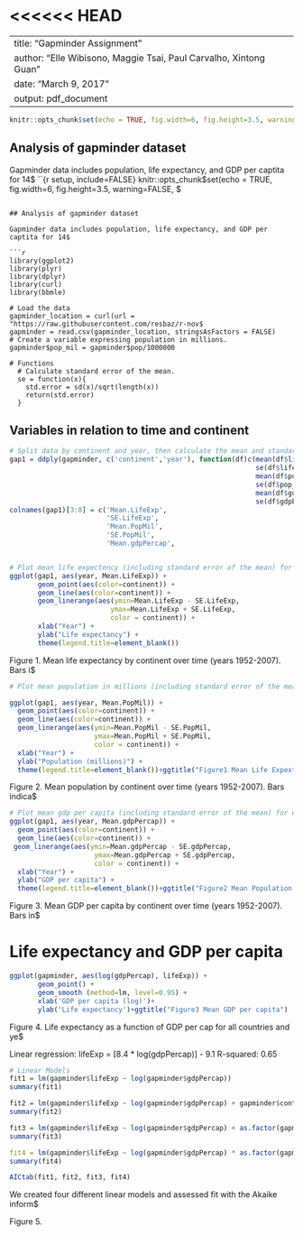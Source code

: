 <<<<<< HEAD
=======
---
title: "Gapminder Assignment"
author: "Elle Wibisono, Maggie Tsai, Paul Carvalho, Xintong Guan"
date: "March 9, 2017"
output: pdf_document
---

```r
knitr::opts_chunk$set(echo = TRUE, fig.width=6, fig.height=3.5, warning=FALSE, $
```

## Analysis of gapminder dataset

Gapminder data includes population, life expectancy, and GDP per captita for 14$
``{r setup, include=FALSE}
knitr::opts_chunk$set(echo = TRUE, fig.width=6, fig.height=3.5, warning=FALSE, $
```

## Analysis of gapminder dataset

Gapminder data includes population, life expectancy, and GDP per captita for 14$

```r
library(ggplot2)
library(plyr)
library(dplyr)
library(curl)
library(bbmle)

# Load the data
gapminder_location = curl(url = "https://raw.githubusercontent.com/resbaz/r-nov$
gapminder = read.csv(gapminder_location, stringsAsFactors = FALSE)
# Create a variable expressing population in millions.
gapminder$pop_mil = gapminder$pop/1000000

# Functions
  # Calculate standard error of the mean.
  se = function(x){
    std.error = sd(x)/sqrt(length(x))
    return(std.error)
  }
```

## Variables in relation to time and continent

```r
# Split data by continent and year, then calculate the mean and standard error $
gap1 = ddply(gapminder, c('continent','year'), function(df)c(mean(df$lifeExp),
                                                             se(df$lifeExp),
                                                             mean(df$pop_mil),
                                                             se(df$pop_mil),
                                                             mean(df$gdpPercap),
                                                             se(df$gdpPercap)))
colnames(gap1)[3:8] = c('Mean.LifeExp',
                        'SE.LifeExp',
                        'Mean.PopMil',
                        'SE.PopMil',
                        'Mean.gdpPercap',


# Plot mean life expectency (including standard error of the mean) for each con$
ggplot(gap1, aes(year, Mean.LifeExp)) +
       geom_point(aes(color=continent)) +
       geom_line(aes(color=continent)) +
       geom_linerange(aes(ymin=Mean.LifeExp - SE.LifeExp,
                         ymax=Mean.LifeExp + SE.LifeExp,
                         color = continent)) +
       xlab("Year") +
       ylab("Life expectancy") +
       theme(legend.title=element_blank())
```

Figure 1. Mean life expectancy by continent over time (years 1952-2007). Bars i$

```r
# Plot mean population in millions (including standard error of the mean) for e$

ggplot(gap1, aes(year, Mean.PopMil)) +
  geom_point(aes(color=continent)) +
  geom_line(aes(color=continent)) +
  geom_linerange(aes(ymin=Mean.PopMil - SE.PopMil,
                     ymax=Mean.PopMil + SE.PopMil,
                     color = continent)) +
  xlab("Year") +
  ylab("Population (millions)") +
  theme(legend.title=element_blank())+ggtitle("Figure1 Mean Life Expextancy by $
```

Figure 2. Mean population by continent over time (years 1952-2007). Bars indica$

```r
# Plot mean gdp per capita (including standard error of the mean) for each cont$
ggplot(gap1, aes(year, Mean.gdpPercap)) +
  geom_point(aes(color=continent)) +
  geom_line(aes(color=continent)) +
 geom_linerange(aes(ymin=Mean.gdpPercap - SE.gdpPercap,
                     ymax=Mean.gdpPercap + SE.gdpPercap,
                     color = continent)) +
  xlab("Year") +
  ylab("GDP per capita") +
  theme(legend.title=element_blank())+ggtitle("Figure2 Mean Population by Conti$
```

Figure 3. Mean GDP per capita by continent over time (years 1952-2007). Bars in$

# Life expectancy and GDP per capita

```r
ggplot(gapminder, aes(log(gdpPercap), lifeExp)) +
       geom_point() +
       geom_smooth (method=lm, level=0.95) +
       xlab('GDP per capita (log)')+
       ylab('Life expectancy')+ggtitle("Figure3 Mean GDP per capita")
```

Figure 4. Life expectancy as a function of GDP per cap for all countries and ye$

Linear regression: lifeExp = [8.4 * log(gdpPercap)] - 9.1
R-squared: 0.65

```r
# Linear Models
fit1 = lm(gapminder$lifeExp ~ log(gapminder$gdpPercap))
summary(fit1)

fit2 = lm(gapminder$lifeExp ~ log(gapminder$gdpPercap) + gapminder$continent)
summary(fit2)

fit3 = lm(gapminder$lifeExp ~ log(gapminder$gdpPercap) + as.factor(gapminder$ye$
summary(fit3)

fit4 = lm(gapminder$lifeExp ~ log(gapminder$gdpPercap) * as.factor(gapminder$ye$
summary(fit4)

AICtab(fit1, fit2, fit3, fit4)
```

We created four different linear models and assessed fit with the Akaike inform$

Figure 5.
